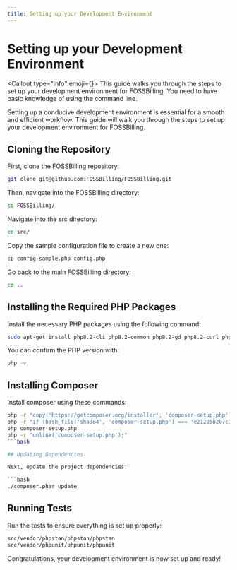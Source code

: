 ---
title: Setting up your Development Environment
---


# <FontAwesomeIcon icon={faCodeBranch} /> Setting up your Development Environment

<Callout type="info" emoji={<FontAwesomeIcon icon={faLaptopCode} />}>
    This guide walks you through the steps to set up your development environment for FOSSBilling. You need to have basic knowledge of using the command line.
</Callout>

Setting up a conducive development environment is essential for a smooth and efficient workflow. This guide will walk you through the steps to set up your development environment for FOSSBilling.

## Cloning the Repository

First, clone the FOSSBilling repository:

```bash
git clone git@github.com:FOSSBilling/FOSSBilling.git
```

Then, navigate into the FOSSBilling directory:

```bash
cd FOSSBilling/
```

Navigate into the src directory:

```bash
cd src/
```

Copy the sample configuration file to create a new one:

```bash
cp config-sample.php config.php
```

Go back to the main FOSSBilling directory:

```bash
cd ..
```

## Installing the Required PHP Packages

Install the necessary PHP packages using the following command:

```bash
sudo apt-get install php8.2-cli php8.2-common php8.2-gd php8.2-curl php8.2-dom  php8.2-zip php8.2-mbstring php8.2-cli php8.2-xml php8.2-tokenizer
```

You can confirm the PHP version with:

```bash
php -v
```

## Installing Composer

Install composer using these commands:

```bash
php -r "copy('https://getcomposer.org/installer', 'composer-setup.php');"
php -r "if (hash_file('sha384', 'composer-setup.php') === 'e21205b207c3ff031906575712edab6f13eb0b361f2085f1f1237b7126d785e826a450292b6cfd1d64d92e6563bbde02') { echo 'Installer verified'; } else { echo 'Installer corrupt'; unlink('composer-setup.php'); } echo PHP_EOL;"
php composer-setup.php
php -r "unlink('composer-setup.php');"
```bash

## Updating Dependencies

Next, update the project dependencies:

```bash
./composer.phar update
```

## Running Tests

Run the tests to ensure everything is set up properly:

```bash
src/vendor/phpstan/phpstan/phpstan
src/vendor/phpunit/phpunit/phpunit
```

Congratulations, your development environment is now set up and ready!